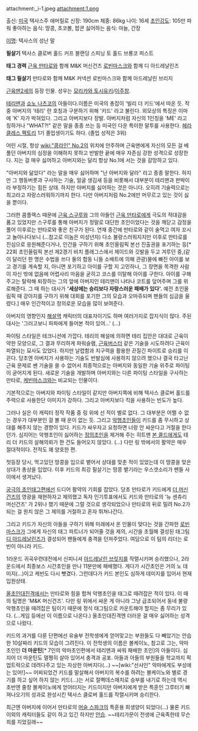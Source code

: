 attachment:_i-1.jpeg
attachment:1.png

출신: [[미국]] 텍사스주 애머릴로
신장: 190cm
체중: 86kg
나이: 16세
[[초인강도]]: 105만 파워
좋아하는 음식: 땅콩, 초코볼, 팝콘
싫어하는 음식: 마늘, 간장

[[이명]]: 텍사스의 성난 말

'''필살기'''
텍사스 클로버 홀드
커프 블랜딩
스피닝 토 홀드
브롱코 피스트

'''태그 경력'''
[[근육 만타로]]와 함께 M&K 머신건즈
[[로빈마스크]]와 함께 디 아드레날린즈

'''태그 필살기'''
만타로와 함께 M&K 커넥션
로빈마스크와 함께 아드레날린 브리지


[[근육맨2세]]의 등장 인물. 성우는 [[모리카와 토시유키]]/[[이주창]].

[[테리맨]]과 [[쇼노 나츠코]]의 아들이다.이름은 미국의 총잡이 '빌리 더 키드'에서 따온 듯. 작중 아버지의 '테리' 란 호칭과 구분하기 위해 '키드' 라고 불린다.
외모상의 특징은 이마에 'K' 자가 박혀있다. 그리고 아버지보다 장발. 아버지처럼 자신의 1인칭을 'ME' 라고 칭하거나 "WHAT?!" 같은 말을 종종 쓰는 등 미국인 다운 특이한 말투를 사용한다.
[[헤라클레스 팩토리]] 1기 졸업생이기도 하다. (졸업 성적은 3위)

어린 시절, 항상 [[wiki:"콩라인" No.2]]의 위치에 안주하며 근육맨에게 자신의 모든 걸 베풀던 아버지의 심정을 이해하지 못하고 반발한 끝에 매우 자존심 강한 성격으로 성장한다. 지는 걸 매우 싫어하고 아버지와는 달리 항상 No.1에 서는 것을 갈망하고 있다.

"아버지와 닮았다" 라는 말을 매우 싫어하며 "난 아버지와 달라" 라고 종종 말한다. 하지만 그 행동버릇과 구사하는 기술, 얼굴 생김새 등을 비롯해서 대부분이 테리맨과 판박이라 부정하기는 힘든 상태. 하지만 아버지를 싫어하는 것은 아니다. 오히려 기술력으로는 최고라고 자랑스러워하기까지 한다. 다만 아버지처럼 No.2에만 머무르고 있는 것이 싫을 뿐이다.

그러한 콤플렉스 때문에 [[근육 스구루]]와 그의 아들인 [[근육 만타로]]에게 극도의 적대감을 품고 있었지만 스구루를 통해 아버지가 정말로 대단한 초인이었다는 것을 깨닫고 감정을 풀어 이후로는 만타로와 좋은 친구가 된다. 연재 중간에 만타로와 같이 술먹고 여자 꼬시고 놀아나다보니 (...참고로 이놈은 미성년자) 다소 불량스러워지지만 이후로 만타로를 진심으로 응원해준다거나, 인간을 구하기 위해 초인올림픽 본선 진출권을 포기하는 등[* 22회 초인올림픽 본선 제2경기 비치 플래그스에서 제이드와 깃발을 두고 겨루던 중,(같이 달리던 한 명은 수법을 쓰다 둘의 합동 니들 소배트에 의해 관광)물에 빠진 아이를 보고 경기를 계속할 지, 아니면 포기하고 아이를 구할 지 고민하나, 그 장면을 목격한 사람이 자신 밖에 없음에 어렵사리 마음을 굳히고 코스를 이탈해 아이를 구한다. 아이를 구해주고는 탈락해 퇴장하는 그의 앞에 아버지인 테리맨이 나타나 코트를 덮어주며 그를 위로해준다. 그 때 하는 대사가 ''''세상에는 승리보다 자랑스러운 패배가 있다'.''' 예전 초인올림픽 때 강아지를 구하기 위해 대회를 포기한 그의 모습과 오마쥬되며 팬들의 심금을 울렸다.] 매우 인간적이고 정의로운 모습을 많이 보여준다.

아버지의 영향인지 [[해설역]] 캐릭터의 대표자이기도 하며 여러가지로 잡지식이 많다. 주된 대사는 '그러고보니 파파에게 들어본 적이 있어…' (...)


파이팅 스타일은 테크니션에 가깝다. 테리의 해설에 의하면 테리 집안은 대대로 근육이 약한 모양으로, 그 결과 무리하게 파워슬램, [[근육버스터]] 같은 기술을 시도하려다 근육이 파열되는 묘사도 있었다. 하지만 날렵함과 지구력을 활용한 끈질긴 파이트로 승리를 이끈다. 당초엔 아버지가 사용하는 기술도 반발심에 사용하지 않으려 했으나 결국 타고난 근육 문제로 쎈 기술을 쓸 수 없어서 최종적으로는 아버지와 동일한 기술 위주로 파이팅이 굳어지게 된다. 새로운 기술을 개발하며 아버지와는 다른 파이팅 스타일을 구사하는 만타로, [[케빈마스크]]와는 비교되는 인물이다. 

기본적으로는 아버지와 파이팅 스타일이 같지만 아버지쪽에 비해 텍사스 클로버 홀드를 주력으로 사용한단 이미지가 강하다. 그리고 아버지보다 킥을 사용하는 빈도가 높다.

그러나 실은 이 캐릭터 정작 작품 중 링 위에 선 적이 별로 없다. 그 대부분은 어쩔 수 없는 경우가 대부분인 걸 볼 때 운이 없는 듯. 그리고 [[악행초인]]들이 키드를 좀 무시하고 상대를 해주지 않는 경향이 있다. 키드가 싸우자고 요청하면 너랑 안 싸운다고 거절을 한다던가. 심지어는 악행초인이 싫어하는 [[정의초인]]을 제거해 주는 히트맨 [[본 콜드]]에게도 테리 더 키드의 살해의뢰가 한 건도 들어오지 않았다. (...) 다만 링 밖에서의 활약은 매우 절대적이다. 전적도 꽤 양호한 편.

첫등장 당시, 먹고있던 땅콩을 입으로 뱉어서 상대를 맞춘 적이 있었는데 이 땅콩을 맞은 상대가 총상을 입었다. 이후 키드의 최강 필살기는 땅콩 뱉기라는 우스갯소리가 팬들 사이에서 생겨났다.


[[궁극의 초인태그]]편에선 드디어 활약의 기회를 잡았다. 당초 만타로가 키드에게 [[더 머신건즈]]의 영광을 재현하자고 제의했고 독자 인기투표에서도 키드와 만타로의 '뉴 센츄리 머신건즈' 가 2위나 했기 때문에 그럴 것으로 생각되었으나 만타로의 뒤로 밀려 No.2가 되는 걸 원치 않은 그 제의를 거절하고 혼자 뛰쳐나간다.

그리고 키드가 자신의 아들을 구하기 위해 미래에서 온 인물이 맞다는 것을 간파한 [[로빈마스크]]가 그에게 자신의 태그 파트너가 되어줄 것을 제의, 시간을 초월해 결성된 태그팀 [[디 아드레날린즈]]가 결성되어 팬들에게 충격을 던져주었다. 여담으로 이 팀의 리더는 로빈이 아니라 키드.

1라운드 귀곡우련대전에서 신피니셔 [[아드레날린 브릿지]]를 작렬시키며 승리했으나, 2라운드에서 최종보스 시간초인을 만나 11분만에 패배했다. 게다가 시간초인은 거의 노 데미지(...)이고 케빈도 다시 뺏겼다. 그런데다가 키드 본인도 심하게 데미지를 입어서 현재 입원상태.


[[올초인대진격]]에서는 만타로와 힘을 합쳐 악행초인을 태그로 때려잡은 적이 있다. 이 때의 팀명은 'M&K 머신건즈'. 다만 링 위에서 싸운 게 아니라 그냥 급조되어서 동네 불량 악행초인을 때려잡은 팀이기 때문에 정식 태그팀으로 카운트해야 할지는 좀 무리가 있다. (...게임 등에선 이 이름으로 나온다.) 올초인대진격엔 더러운 걸 매우 싫어하는 성격으로 나왔다.


키드의 과거를 다룬 단편에선 유술부 전학생에게 얻어맞고는 부원들도 다 빼았기는 안습한 10살짜리 키드의 모습이 그려진다. 이 전학생의 이름은 볼케이노, 참고로 그는, 악마초인인 '''더 마운틴'''[* 7인의 악마초인편에서 테리맨과 싸워 패배한 초인]의 아들이다. 심지어 더 마운틴도 멀쩡히 살아 있어서 충격과 공포. 아들과 아들의 부원들을 학교까지 픽업트럭으로 데려다주고 있는 자상한 아버지다(...) ~~[wiki:"선샤인" 악마에게도 부성애는 있어!]~~
어찌되었건 키드를 말살해서 아버지의 복수를 하려는 볼케이노와 별로 경기를 하고 싶어 하지 않는 키드(...)는 서로 절벽데스매치로 승부를 내기로 하는데 역시 초반엔 줄창 볼케이노에게 얻어터지는 키드이지만 아버지에게 받은 특훈인 그루터기 빠져나오기의 성과로 완성시킨 텍사스 클로버 홀드를 작렬시키며 승리한다.

최근엔 아버지에 이어서 만타로의 [[머슬 스파크]]의 특훈용 희생양이 되었다(...) 물론 키드 이외의 캐릭터들도 같이 하고 있긴 하지만 [[안습]]. ~~테리가문이 전생에 근육족한테 무슨 죄를 지었길래~~
